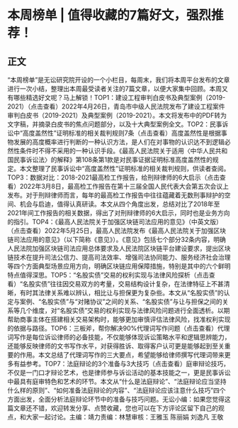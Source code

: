 # 本周榜单 | 值得收藏的7篇好文，强烈推荐！
## 正文
“本周榜单”是无讼研究院开设的一个小栏目，每周末，我们将本周平台发布的文章进行一次小结，整理出本周最受读者关注的7篇文章，以便大家集中回顾。本周又有哪些精选好文呢？马上解锁！TOP1：建设工程审判白皮书及典型案例（2019-2021）（点击查看）2022年4月26日，青岛市中级人民法院发布了建设工程案件审判白皮书（2019-2021）及典型案例（2019-2021）。本文将发布中的PDF转为文字稿，并摘录白皮书的焦点问题部分，以及十大典型案例全文。TOP2：民事诉讼中“高度盖然性”证明标准的相关裁判规则7条（点击查看）高度盖然性是根据事物发展的高度概率进行判断的一种认识方法，是人们在对事物的认识达不到逻辑必然性条件时不得不采用的一种认识手段。《最高人民法院关于适用〈中华人民共和国民事诉讼法〉的解释》第108条第1款是对民事证据证明标准高度盖然性的规定。本文整理了民事诉讼中“高度盖然性”证明标准的相关裁判规则，供读者查阅。TOP3：数据对比：2018-2021最高检工作报告，给刑辩律师的6大启示（点击查看）2022年3月8日，最高检工作报告在第十三届全国人民代表大会第五次会议上发布。对于刑辩律师而言，每年的最高检工作报告中往往蕴藏着无数刑事辩护的空间、机会与启迪，值得认真研读。本文从四个角度出发，总结对比了2018年至2021年间工作报告的相关数据，得出了对刑辩律师的6大启示，同时也是业务方向的指引。TOP4：《最高人民法院关于加强区块链司法应用的意见》（中英文版）（点击查看）2022年5月25日，最高人民法院发布《最高人民法院关于加强区块链司法应用的意见》（以下简称《意见》）。《意见》包括七个部分32条内容，明确人民法院加强区块链司法应用总体要求及人民法院区块链平台建设要求，提出区块链技术在提升司法公信力、提高司法效率、增强司法协同能力、服务经济社会治理等四个方面典型场景应用方向，明确区块链应用保障措施，特别是其中的六个鲜明特点值得深思。TOP5：“名股实债”交易的权利实现与法律风险探析（点击查看）“名股实债”往往因交易双方的考量，交易结构设计复杂，在法律特征上不甚清晰，有时其法律关系难以辨认，相比让与担保更为复杂些。本文从“名股实债”的认定与案例、“名股实债”与“对赌协议”之间的关系、“名股实债”与让与担保之间的关系等几个维度，对“名股实债”交易的权利实现与法律风险问题进行全面透析。以期帮助商事主体在搭建相关交易架构时，能够更加审慎评估法律风险，找准权利实现的依据与路径。TOP6：三板斧，帮你解决90%代理词写作问题（点击查看）代理词写作是每位诉讼律师的必备技能，不仅能够体现诉讼策略水平和逻辑思辨能力，还能够反映律师的文书写作水平，对获得胜诉、取得客户认可更是能够起到至关重要的作用。本文总结了代理词写作的三大要点，希望能够给律师撰写代理词带来更多有益参考。TOP7：法庭辩论的3个准备与3大技巧（点击查看）庭审辩论技巧，不仅是一门口才辩论艺术，也是律师参与诉讼活动的基本技能之一，更是民事诉讼中最具有庭审特色和艺术的环节。本文从“什么是法庭辩论”、“法庭辩论应当坚持什么样的原则”、“如何准备法庭辩论的内容”、“法庭辩论应该注意什么技巧”四个方面出发，全面分析法庭辩论环节中的准备与技巧问题。无讼小编：如果您觉得这篇文章还不错，欢迎转发分享、点赞收藏，您也可以在下方评论区留下自己的观点，和大家一起讨论。主编：靖力责编：林慧审核：王雅玉 陈丽娟 刘逸凡 王敬